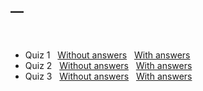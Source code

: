 ---
---

<br>

- Quiz 1 &nbsp; [Without answers](quizzes/quiz1.pdf) &nbsp; [With answers](quizzes/quiz1answers.pdf)
- Quiz 2 &nbsp; [Without answers](quizzes/quiz2.pdf) &nbsp; [With answers](quizzes/quiz2answers.pdf)
- Quiz 3 &nbsp; [Without answers](quizzes/quiz3.pdf) &nbsp; [With answers](quizzes/quiz3answers.pdf)
